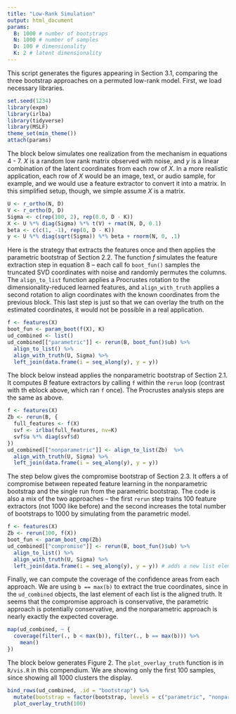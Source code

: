 ```yaml
---
title: "Low-Rank Simulation"
output: html_document
params:
  B: 1000 # number of bootstraps
  N: 1000 # number of samples
  D: 100 # dimensionality
  K: 2 # latent dimensionality
---
```


This script generates the figures appearing in Section 3.1, comparing the three
bootstrap approaches on a permuted low-rank model. First, we load necessary
libraries.

```r
set.seed(1234)
library(expm)
library(irlba)
library(tidyverse)
library(MSLF)
theme_set(min_theme())
attach(params)
```

The block below simulates one realization from the mechanism in equations 4 - 7.
$X$ is a random low rank matrix observed with noise, and $y$ is a linear
combination of the latent coordinates from each row of $X$. In a more realistic
application, each row of $X$ would be an image, text, or audio sample, for
example, and we would use a feature extractor to convert it into a matrix. In
this simplified setup, though, we simple assume $X$ is a matrix.

```r
U <- r_ortho(N, D)
V <- r_ortho(D, D)
Sigma <- c(rep(100, 2), rep(0.0, D - K))
X <- U %*% diag(Sigma) %*% t(V) + rmat(N, D, 0.1)
beta <- c(c(1, -1), rep(0, D - K))
y <- U %*% diag(sqrt(Sigma)) %*% beta + rnorm(N, 0, .1)
```

Here is the strategy that extracts the features once and then applies the
parametric bootstrap of Section 2.2. The function $f$ simulates the feature
extraction step in equation 8 -- each call fo `boot_fun()` samples the truncated
SVD coordinates with noise and randomly permutes the columns. The
`align_to_list` function applies a Procrustes rotation to the
dimensionality-reduced learned features, and `align_with_truth` applies a second
rotation to align coordinates with the known coordinates from the previous
block. This last step is just so that we can overlay the truth on the estimated
coordinates, it would not be possible in a real application.

```r
f <- features(X)
boot_fun <- param_boot(f(X), K)
ud_combined <- list()
ud_combined[["parametric"]] <- rerun(B, boot_fun()$ub) %>%
  align_to_list() %>%
  align_with_truth(U, Sigma) %>%
  left_join(data.frame(i = seq_along(y), y = y))
```

The block below instead applies the nonparametric bootstrap of Section 2.1. It
computes $B$ feature extractors by calling `f` within the `rerun` loop (contrast
with th eblock above, which ran `f` once). The Procrustes analysis steps are the
same as above.

```r
f <- features(X)
Zb <- rerun(B, {
  full_features <- f(X)
  svf <- irlba(full_features, nv=K) 
  svf$u %*% diag(svf$d)
})
ud_combined[["nonparametric"]] <- align_to_list(Zb)  %>%
  align_with_truth(U, Sigma) %>%
  left_join(data.frame(i = seq_along(y), y = y))
```

The step below gives the compromise bootstrap of Section 2.3. It offers a of
compromise between repeated feature learning in the nonparametric bootstrap and
the single run from the parametric bootstrap. The code is also a mix of the two
approaches -- the first `rerun` step trains 100 feature extractors (not 1000
like before) and the second increases the total number of bootstraps to 1000 by
simulating from the parametric model.

```r
f <- features(X)
Zb <- rerun(100, f(X))
boot_fun <- param_boot_cmp(Zb)
ud_combined[["compromise"]] <- rerun(B, boot_fun()$ub) %>%
  align_to_list() %>%
  align_with_truth(U, Sigma) %>%
  left_join(data.frame(i = seq_along(y), y = y)) # adds a new list element with the aligned truth
```

Finally, we can compute the coverage of the confidence areas from each approach.
We are using `b == max(b)` to extract the true coordinates, since in the
`ud_combined` objects, the last element of each list is the aligned truth. It
seems that the compromise approach is conservative, the parametric approach is
potentially conservative, and the nonparametric approach is nearly exactly the
expected coverage.

```r
map(ud_combined, ~ {
  coverage(filter(., b < max(b)), filter(., b == max(b))) %>%
    mean()
})
```

The block below generates Figure 2. The `plot_overlay_truth` function is in
`R/vis.R` in this compendium. We are showing only the first 100 samples, since
showing all 1000 clusters the display.

```r
bind_rows(ud_combined, .id = "bootstrap") %>% 
  mutate(bootstrap = factor(bootstrap, levels = c("parametric", "nonparametric", "compromise"))) %>%
  plot_overlay_truth(100)
```
